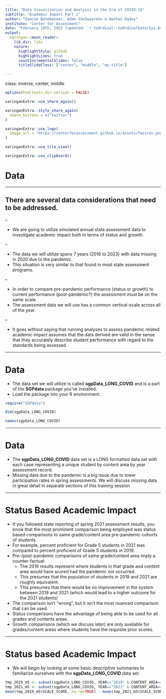 ```yaml
---
title: "Data Visualization and Analysis in the Era of COVID-19"
subtitle: "Academic Impact Part 1"
author: "Damian Betebenner, Adam VanIwaarden & Nathan Dadey"
institute: "Center for Assessment"
date: "February 18th, 2022 (updated: `r toOrdinal::toOrdinalDate(Sys.Date())`)"
output:
  xaringan::moon_reader:
    lib_dir: libs
    nature:
      highlightStyle: github
      highlightLines: true
      countIncrementalSlides: false
      titleSlideClass: ["center", "middle", "my-title"]

---
```

class: inverse, center, middle

```r
options(htmltools.dir.version = FALSE)
```

```r
xaringanExtra::use_share_again()
```

```r
xaringanExtra::style_share_again(
  share_buttons = c("twitter")
)
```

```r
xaringanExtra::use_logo(
  image_url = "https://centerforassessment.github.io/assets/favicon.png"
)
```

```r
xaringanExtra::use_tile_view()
```

```r
xaringanExtra::use_clipboard()
```


# Data

---

## There are several data considerations that need to be addressed.

--

- We are going to utilize simulated annual state assessment data to investigate academic impact both in terms of status and growth.

--

- The data we will utilize spans 7 years (2016 to 2023) with data missing in 2020 due to the pandemic.
- This situation is very similar to that found in most state assessment programs.

--

- In order to compare pre-pandemic performance (status or growth) to current performance (post-pandemic?) the assessment must be on the same scale.
- The assessment data we will use has a common vertical-scale across all of the year.

--

- It goes without saying that running analyses to assess pandemic related academic impact assumes that the data derived are valid in the sense that they accurately describe student performance with regard to the standards being assessed.

---

# Data

- The data set we will utilize is called __sgpData_LONG_COVID__ and is a part of the __SGPdata__ package you've installed.
- Load the package into your R environment:

```r
require("SGPdata")
```

```r
dim(sgpData_LONG_COVID)
```

```r
names(sgpData_LONG_COVID)
```

---

# Data

- The __sgpData_LONG_COVID__ data set is a LONG formatted data set with each case representing a unique student by content area by year assessment record.
- Missing data due to the pandemic is a big issue due to lower participation rates in spring assessments. We will discuss missing data in great detail in separate sections of this training session



---

# Status Based Academic Impact

- If you followed state reporting of spring 2021 assessment results, you know that the most prominent comparison being employed was status based comparisons to same grade/content area pre-pandemic cohorts of students.
- For example, percent proficient for Grade 5 students in 2021 was compared to percent proficient of Grade 5 students in 2019.
- Pre-/post-pandemic comparisons of same grade/content area imply a counter-factual:
    + The 2019 results represent where students in that grade and content area would have scored had the pandemic not occurred.
    + This presumes that the population of students in 2019 and 2021 are roughly equivalent.
    + This presumes that there would be no improvement in the system between 2019 and 2021 (which would lead to a higher outcome for the 2021 students)
- The comparison isn't "wrong", but it isn't the most nuanced comparison that can be used.
- Status comparisons have the advantage of being able to be used for all grades and contents areas.
- Growth comparisons (which we discuss later) are only available for grades/content areas where students have the requisite prior scores.


---

# Status based Academic Impact

- We will begin by looking at some basic descriptive summaries to familiarize ourselves with the __sgpData_LONG_COVID__ data set.

```r
tmp_2019_m5 <- subset(sgpData_LONG_COVID, YEAR=="2019" & CONTENT_AREA=="MATHEMATICS" & GRADE=="5")
tmp_2021_m5 <- subset(sgpData_LONG_COVID, YEAR=="2021" & CONTENT_AREA=="MATHEMATICS" & GRADE=="5")
mean(tmp_2019_m5$SCALE_SCORE, na.rm=TRUE) - mean(tmp_2021_m5$SCALE_SCORE, na.rm=TRUE)
```
